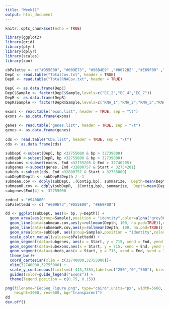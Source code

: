 ```yaml
---
title: "Week11"
output: html_document
---
```


```r
knitr::opts_chunk$set(echo = TRUE)
```

```r
library(ggplot2)
library(grid)
library(plyr)
library(dplyr)
library(scales)
library(zoo)
```

```r
cbPalette <- c("#D55E00", "#009E73", "#56B4E9" ,"#0072B2" ,"#E69F00" ,"#F0E442" ,"#999999" ,"#CC79A7","#7570B3")
DepC <- read.table("TotalCov.txt", header = TRUE)
DepR <- read.table("TotalRNACov.txt", header = TRUE)
```

```r
DepC <- as.data.frame(DepC)
DepC$Sample <- factor(DepC$Sample,levels=c("EC_2","EC_4","EC_7"))
DepR <- as.data.frame(DepR)
DepR$Sample <- factor(DepR$Sample,levels=c("RNA_1","RNA_2","RNA_3","RNA_4"))
```

```r
exons <- read.table("exon.list", header = TRUE, sep = "\t")
exons <- as.data.frame(exons)
 
genes <- read.table("genes.list", header = TRUE, sep = "\t")
genes <- as.data.frame(genes)
 
cds <- read.table("CDS.list", header = TRUE, sep = "\t")
cds <- as.data.frame(cds)
```

```r
subDepC <-subset(DepC, bp <32755000 & bp > 32739000)
subDepR <-subset(DepR, bp <32755000 & bp > 32739000)
subexons <-subset(exons, End <32755205 & End > 32740205)
subgenes <-subset(genes, End <32800757 & Start < 32754201)
subcds <-subset(cds, End <32800757 & Start < 32755000)
subDepR$Depth <- subDepR$Depth / -1
submean.cov <- ddply(subDepC, .(Contig,bp), summarize,  Depth=mean(Depth))
submeanR.cov <- ddply(subDepR, .(Contig,bp), summarize,  Depth=mean(Depth))
subgenes$End[4] <- 32755000
```

```r
redcol <-"#940000"
cbPalettedd <- c( "#009E73","#D55E00", "#E69F00")
```

```r
dd <- ggplot(subDepC, aes(x= bp, y=Depth)) +
  geom_area(aes(group=Sample),position = "identity",color=alpha("grey30",0.25),fill=cbPalette[4], alpha=0.1, linetype="dotted")+  
  geom_line(data=submean.cov,aes(y=rollmean(Depth, 100, na.pad=TRUE)),colour=cbPalette[4], size =1.0, alpha=0.9)  +
  geom_line(data=submeanR.cov,aes(y=rollmean(Depth, 100, na.pad=TRUE)),colour=redcol, size =1.0, alpha=0.9)  +
  geom_area(data=subDepR, aes(group=Sample),position = "identity",color=alpha("grey30",0.25),fill=redcol, alpha=0.1, linetype="dotted")+
  scale_color_manual(values=cbPalettedd) +
  geom_segment(data=subgenes, aes(x = Start, y = 715, xend = End, yend = 715), size = 6,color=cbPalette[9], alpha=1)+
  geom_segment(data=subexons,aes(x = Start, y = 715, xend = End, yend = 715, color=Treatment),size = 4, alpha=1) +
  geom_segment(data=subcds,aes(x = Start, y = 715, xend = End, yend = 715),size = 1, color="grey90", alpha=1) +
  theme_bw()+
  coord_cartesian(xlim = c(32740000,32755000))+
  xlim(32740000,32755000) +
  scale_y_continuous(limits=c(-415,735),labels=c("250","0","500"), breaks=c(-250,0,500),expand=c(0.01,0)) +
  guides(color=guide_legend("Exons")) +
  theme(legend.position = c(0.75, 0.15))

png(filename="EecSeq_Figure.png", type="cairo",units="px", width=5600, 
    height=3000, res=600, bg="transparent")
dd
dev.off()
```

